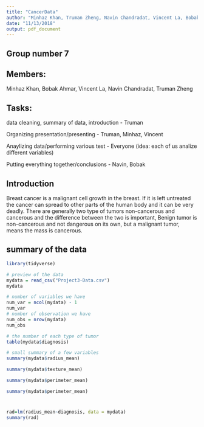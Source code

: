 ```yaml
---
title: "CancerData"
author: "Minhaz Khan, Truman Zheng, Navin Chandradat, Vincent La, Bobak Ahmar"
date: "11/13/2018"
output: pdf_document
---
```


## Group number 7
## Members:
Minhaz Khan,
Bobak Ahmar,
Vincent La,
Navin Chandradat,
Truman Zheng

## Tasks:
data cleaning, summary of data, introduction - Truman

Organizing presentation/presenting - Truman, Minhaz, Vincent

Anaylizing data/performing various test - Everyone 
(idea: each of us analize different variables)

Putting everything together/conclusions - Navin, Bobak


## Introduction
Breast cancer is a malignant cell growth in the breast. If it is left untreated the cancer can spread to other parts of the human body and it can be very deadly. There are generally two type of tumors non-cancerous and cancerous and the difference between the two is important, Benign tumor is non-cancerous and not dangerous on its own, but a malignant tumor, means the mass is cancerous.


## summary of the data
```r
library(tidyverse)
```

```r
# preview of the data
mydata = read_csv("Project3-Data.csv")
mydata
```
```r
# number of variables we have
num_var = ncol(mydata) - 1
num_var
# number of observation we have
num_obs = nrow(mydata)
num_obs
```

```r
# the number of each type of tumor
table(mydata$diagnosis)
```

```r
# small summary of a few variables
summary(mydata$radius_mean)

summary(mydata$texture_mean)

summary(mydata$perimeter_mean)

summary(mydata$perimeter_mean)
```

# 
```r
rad=lm(radius_mean~diagnosis, data = mydata)
summary(rad)
```

